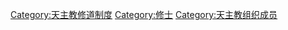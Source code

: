 {{Commonscat|Roman Catholic monks}}

[[Category:天主教修道制度|Category:天主教修道制度]]
[[Category:修士|Category:修士]]
[[Category:天主教组织成员|Category:天主教组织成员]]